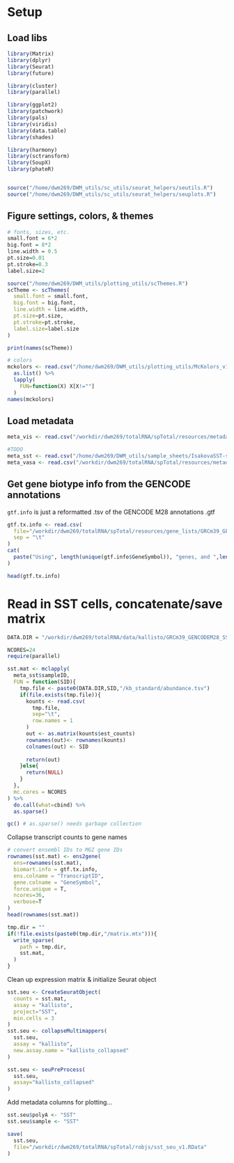 
# Setup
## Load libs
```r
library(Matrix)
library(dplyr)
library(Seurat)
library(future)

library(cluster)
library(parallel)

library(ggplot2)
library(patchwork)
library(pals)
library(viridis)
library(data.table)
library(shades)

library(harmony)
library(sctransform)
library(SoupX)
library(phateR)


source("/home/dwm269/DWM_utils/sc_utils/seurat_helpers/seutils.R")
source("/home/dwm269/DWM_utils/sc_utils/seurat_helpers/seuplots.R")
```


## Figure settings, colors, & themes
```r
# fonts, sizes, etc.
small.font = 6*2
big.font = 8*2
line.width = 0.5
pt.size=0.01
pt.stroke=0.3
label.size=2

source("/home/dwm269/DWM_utils/plotting_utils/scThemes.R")
scTheme <- scThemes(
  small.font = small.font,
  big.font = big.font,
  line.width = line.width,
  pt.size=pt.size,
  pt.stroke=pt.stroke,
  label.size=label.size
)

print(names(scTheme))

# colors
mckolors <- read.csv("/home/dwm269/DWM_utils/plotting_utils/McKolors_v1.csv") %>% 
  as.list() %>%
  lapply(
    FUN=function(X) X[X!=""]
  )
names(mckolors)
```

## Load metadata
```r
meta_vis <- read.csv("/workdir/dwm269/totalRNA/spTotal/resources/metadata_sheets/meta_sheet_visium.csv")

#TODO
meta_sst <- read.csv("/home/dwm269/DWM_utils/sample_sheets/IsakovaSST-sample_sheet.csv")
meta_vasa <- read.csv("/workdir/dwm269/totalRNA/spTotal/resources/metadata_sheets/meta_sheet_VASAdrop.csv")
```

## Get gene biotype info from the GENCODE annotations
`gtf.info` is just a reformatted .tsv of the GENCODE M28 annotations .gtf
```r
gtf.tx.info <- read.csv(
  file="/workdir/dwm269/totalRNA/spTotal/resources/gene_lists/GRCm39_GENCODEm28_transcript_info_gtf.tsv",
  sep = "\t"
)
cat(
  paste("Using", length(unique(gtf.info$GeneSymbol)), "genes, and ",length(unique(gtf.info$Biotype)),"biotypes...\n")
)

head(gtf.tx.info)
```

# Read in SST cells, concatenate/save matrix
```r
DATA.DIR = "/workdir/dwm269/totalRNA/data/kallisto/GRCm39_GENCODEM28_SST/"

NCORES=24
require(parallel)

sst.mat <- mclapply(
  meta_sst$sampleID,
  FUN = function(SID){
    tmp.file <- paste0(DATA.DIR,SID,"/kb_standard/abundance.tsv")
    if(file.exists(tmp.file)){
      kounts <- read.csv(
        tmp.file,
        sep="\t",
        row.names = 1
      )
      out <- as.matrix(kounts$est_counts)
      rownames(out)<- rownames(kounts)
      colnames(out) <- SID
      
      return(out)
    }else{
      return(NULL)
    }
  },
  mc.cores = NCORES
) %>%
  do.call(what=cbind) %>%
  as.sparse()

gc() # as.sparse() needs garbage collection
```

Collapse transcript counts to gene names
```r
# convert ensembl IDs to MGI gene IDs
rownames(sst.mat) <- ens2gene(
  ens=rownames(sst.mat),
  biomart.info = gtf.tx.info,
  ens.colname = "TranscriptID",
  gene.colname = "GeneSymbol",
  force.unique = T,
  ncores=36,
  verbose=T
)
head(rownames(sst.mat))
```

```r
tmp.dir = ""
if(!file.exists(paste0(tmp.dir,"/matrix.mtx"))){
  write_sparse(
    path = tmp.dir,
    sst.mat,
  )
}
```

Clean up expression matrix & initialize Seurat object
```r
sst.seu <- CreateSeuratObject(
  counts = sst.mat,
  assay = "kallisto",
  project="SST",
  min.cells = 3
)
sst.seu <- collapseMultimappers(
  sst.seu,
  assay = "kallisto",
  new.assay.name = "kallisto_collapsed"
)

sst.seu <- seuPreProcess(
  sst.seu,
  assay="kallisto_collapsed"
)
```

Add metadata columns for plotting...
```r
sst.seu$polyA <- "SST"
sst.seu$sample <- "SST"
```


```r
save(
  sst.seu,
  file="/workdir/dwm269/totalRNA/spTotal/robjs/sst_seu_v1.RData"
)
```
